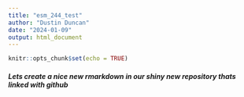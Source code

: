 ```yaml
---
title: "esm_244_test"
author: "Dustin Duncan"
date: "2024-01-09"
output: html_document
---
```


```r
knitr::opts_chunk$set(echo = TRUE)
```

##### Lets create a nice new rmarkdown in our shiny new repository thats linked with github

